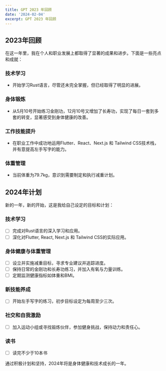 ```yaml
---
title: GPT 2023 年回顾
date: '2024-02-04'
excerpt: GPT 2023 年回顾
---
```


## 2023年回顾
在这一年里，我在个人和职业发展上都取得了显著的成果和进步。下面是一些亮点和成就：

### 技术学习
- 开始学习Rust语言，尽管还未完全掌握，但已经取得了明显的进展。

### 身体锻炼
- 从5月10号开始练习金刚功，12月10号又增加了长寿功，实现了每日一套到多套的转变，显著感受到身体健康的改善。

### 工作技能提升
- 在职业工作中成功地运用Flutter、React、Next.js 和 Tailwind CSS技术栈，并有意提高左手写字的能力。

### 体重管理
- 当前体重为79.7kg，意识到需要制定和执行减重计划。

## 2024年计划
新的一年，新的开始，这是我给自己设定的目标和计划：

### 技术学习
- [ ] 完成对Rust语言的深入学习和应用。
- [ ] 深化对Flutter, React, Next.js 和 Tailwind CSS的实际应用。

### 身体健康与体重管理
- [ ] 设立并实施减重目标，寻求专业建议并追踪进度。
- [ ] 保持日常的金刚功和长寿功练习，并加入有氧与力量训练。
- [ ] 定期监测健康指标如体重和BMI。

### 新技能养成
- [ ] 开始左手写字的练习，初步目标设定为每周至少三次。

### 社交和自我激励
- [ ] 加入运动小组或寻找锻炼伙伴，参加健身挑战，保持动力和责任心。
### 读书
- [ ]  读完不少于10本书

通过积极计划和坚持，2024年将是身体健康和技术成长的一年。
